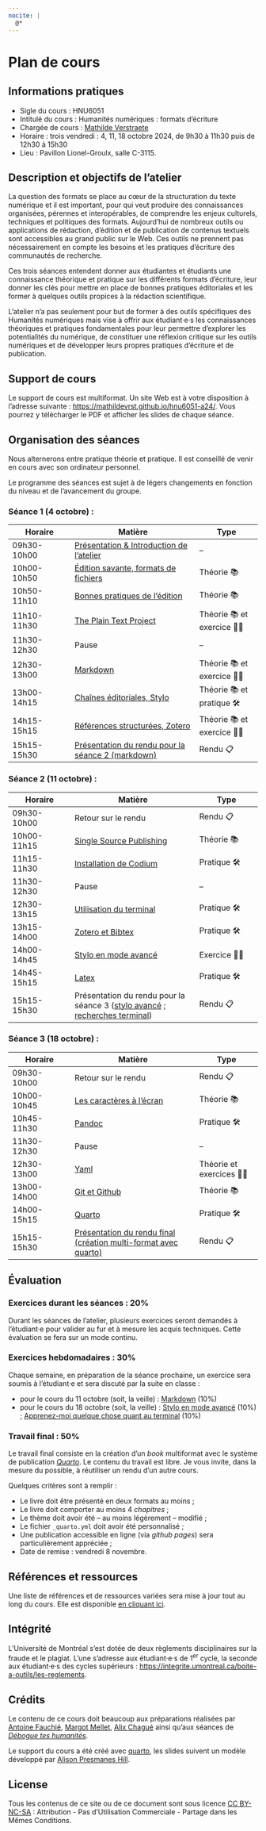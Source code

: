 ```yaml
---
nocite: |
  @*
---
```


# Plan de cours {.unnumbered}

## Informations pratiques  

- Sigle du cours : HNU6051 
- Intitulé du cours : Humanités numériques : formats d'écriture 
- Chargée de cours : [Mathilde Verstraete](mailto:mathilde.verstraete@umontreal.ca) 
- Horaire : trois vendredi : 4, 11, 18 octobre 2024, de 9h30 à 11h30 puis de 12h30 à 15h30
- Lieu : Pavillon Lionel-Groulx, salle C-3115. 

## Description et objectifs de l'atelier 

La question des formats se place au cœur de la structuration du texte numérique et il est important, pour qui veut produire des connaissances organisées, pérennes et interopérables, de comprendre les enjeux culturels, techniques et politiques des formats. 
Aujourd’hui de nombreux outils ou applications de rédaction, d’édition et de publication de contenus textuels sont accessibles au grand public sur le Web. Ces outils ne prennent pas nécessairement en compte les besoins et les pratiques d’écriture des communautés de recherche. 

Ces trois séances entendent donner aux étudiantes et étudiants une connaissance théorique et pratique sur les différents formats d'écriture, leur donner les clés pour mettre en place de bonnes pratiques éditoriales et les former à quelques outils propices à la rédaction scientifique. 

L’atelier n’a pas seulement pour but de former à des outils spécifiques des Humanités numériques mais vise à offrir aux étudiant·e·s les connaissances théoriques et pratiques fondamentales pour leur permettre d’explorer les potentialités du numérique, de constituer une réflexion critique sur les outils numériques et de développer leurs propres pratiques d’écriture et de publication.

## Support de cours 

Le support de cours est multiformat. Un site Web est à votre disposition à l'adresse suivante : <https://mathildevrst.github.io/hnu6051-a24/>. Vous pourrez y télécharger le PDF et afficher les slides de chaque séance. 

## Organisation des séances 

Nous alternerons entre pratique théorie et pratique. Il est conseillé de venir en cours avec son ordinateur personnel. 

::: {.callout-important}
Le programme des séances est sujet à de légers changements en fonction du niveau et de l'avancement du groupe. 
:::

### Séance 1 (4 octobre) : 

| Horaire | Matière | Type |
| --- | ------ | --- | 
| 09h30-10h00 | [Présentation & Introduction de l’atelier](introduction.qmd#introduction) | -- | 
| 10h00-10h50 | [Édition savante, formats de fichiers](theorie-formats.qmd#les-formats--théorie) | Théorie 📚 | 
| 10h50-11h10 | [Bonnes pratiques de l'édition](bonnes-pratiques.qmd#bonnes-pratiques-dédition) | Théorie 📚 | 
| 11h10-11h30 | [The Plain Text Project](plein-texte.qmd#plain-text--plein-texte--texte-brut) | Théorie 📚 et exercice 🏋️‍♂️ | 
| 11h30-12h30 | Pause | -- | 
| 12h30-13h00 | [Markdown](exercice-markdown.qmd#exercice-markdown) | Théorie 📚 et exercice 🏋️‍♂️ | 
| 13h00-14h15 | [Chaînes éditoriales, Stylo](stylo.qmd#chaînes-éditoriales--stylo) | Théorie 📚 et pratique 🛠️ | 
| 14h15-15h15 | [Références structurées, Zotero](zotero.qmd#limportance-de-structurer-ses-références-bibliographiques) | Théorie 📚 et exercice 🏋️‍♂️ | 
| 15h15-15h30 | [Présentation du rendu pour la séance 2 (markdown)](exercice-markdown.qmd#rendu-pour-le-10-octobre) | Rendu 📋 | 

### Séance 2 (11 octobre) : 

| Horaire | Matière | Type |
| --- | ------ | --- | 
| 09h30-10h00 | Retour sur le rendu | Rendu 📋 | 
| 10h00-11h15 | [Single Source Publishing](single-source.qmd#le-single-source-publishing) | Théorie 📚 | 
| 11h15-11h30 | [Installation de Codium](codium.qmd#installation-de-codium) | Pratique 🛠️ | 
| 11h30-12h30 | Pause | -- | 
| 12h30-13h15 | [Utilisation du terminal](terminal.qmd#utiliser-son-terminal) | Pratique 🛠️ |
| 13h15-14h00 | [Zotero et Bibtex](zotero.qmd#zotero-avancé) | Pratique 🛠️ | 
| 14h00-14h45 | [Stylo en mode avancé](stylo.qmd#stylo-en-mode-avancé) | Exercice 🏋️‍♂️ | 
| 14h45-15h15 | [Latex](latex.qmd#latex) | Pratique 🛠️ | 
| 15h15-15h30 | Présentation du rendu pour la séance 3 ([stylo avancé](stylo.qmd#rendu-pour-le-17-octobre) ; [recherches terminal](terminal.qmd#rendu-pour-le-18-octobre)) | Rendu 📋 | 

### Séance 3 (18 octobre) : 

| Horaire | Matière | Type |
| --- | ------ | --- | 
| 09h30-10h00 | Retour sur le rendu | Rendu 📋 | 
| 10h00-10h45 | [Les caractères à l'écran](encodage.qmd#des-caractères-à-lécran----encodage-numérique) | Théorie 📚 | 
| 10h45-11h30 | [Pandoc](pandoc.qmd#convertisseurs--le-cas-de-pandoc) | Pratique 🛠️ | 
| 11h30-12h30 | Pause | -- | 
| 12h30-13h00 | [Yaml](yml.qmd#yaml) | Théorie et exercices 🏋️‍♂️ | 
| 13h00-14h00 | [Git et Github](git.qmd#git-et-github) | Théorie 📚 | 
| 14h00-15h15 | [Quarto](quarto.qmd#quarto) | Pratique 🛠️ |
| 15h15-15h30 | [Présentation du rendu final (création multi-format avec quarto)](plan-de-cours.qmd#travail-final--50) | Rendu 📋 | 

## Évaluation 

### Exercices durant les séances : 20%

Durant les séances de l’atelier, plusieurs exercices seront demandés à l’étudiant·e pour valider au fur et à mesure les acquis techniques. Cette évaluation se fera sur un mode continu.

### Exercices hebdomadaires : 30%

Chaque semaine, en préparation de la séance prochaine, un exercice sera soumis à l’étudiant·e et sera discuté par la suite en classe : 

- pour le cours du 11 octobre (soit, la veille) : [Markdown](exercice-markdown.qmd#rendu-pour-le-10-octobre) (10%) 
- pour le cours du 18 octobre (soit, la veille) : [Stylo en mode avancé](stylo.qmd#rendu-pour-le-17-octobre) (10%) ; [Apprenez-moi quelque chose quant au terminal](terminal.qmd#rendu-pour-le-18-octobre) (10%)

### Travail final : 50%

Le travail final consiste en la création d’un *book* multiformat avec le système de publication [*Quarto*](https://quarto.org/). Le contenu du travail est libre. Je vous invite, dans la mesure du possible, à réutiliser un rendu d'un autre cours. 

Quelques critères sont à remplir : 

- Le livre doit être présenté en deux formats au moins ; 
- Le livre doit comporter au moins 4 *chapitres* ; 
- Le thème doit avoir été -- au moins légèrement -- modifié ; 
- Le fichier ```_quarto.yml``` doit avoir été personnalisé ; 
- Une publication accessible en ligne (via *github pages*) sera particulièrement appréciée ; 
- Date de remise : vendredi 8 novembre. 

## Références et ressources 

Une liste de références et de ressources variées sera mise à jour tout au long du cours. Elle est disponible [en cliquant ici](references.qmd#références).

## Intégrité 

L’Université de Montréal s’est dotée de deux règlements disciplinaires sur la fraude et le plagiat. L'une s’adresse aux étudiant·e·s de 1^er^ cycle, la seconde aux étudiant·e·s des cycles supérieurs : <https://integrite.umontreal.ca/boite-a-outils/les-reglements>. 

## Crédits 

Le contenu de ce cours doit beaucoup aux préparations réalisées par [Antoine Fauchié](https://www.quaternum.net/), [Margot Mellet](https://blank.blue/), [Alix Chagué](https://alix-tz.github.io/) ainsi qu'aux séances de [*Débogue tes humanités*](https://debugue.ecrituresnumeriques.ca/). 

Le support du cours a été créé avec [quarto](https://quarto.org/), les slides suivent un modèle développé par [Alison Presmanes Hill](https://github.com/apreshill/palmerpenguins-useR-2022/). 

## License 

Tous les contenus de ce site ou de ce document sont sous licence [CC BY-NC-SA](https://creativecommons.org/licenses/by-nc-sa/4.0/legalcode) : Attribution - Pas d’Utilisation Commerciale - Partage dans les Mêmes Conditions. 
